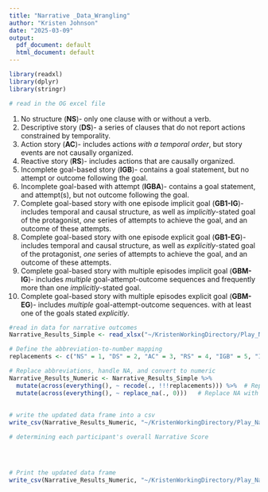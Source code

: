 ```yaml
---
title: "Narrative _Data_Wrangling"
author: "Kristen Johnson"
date: "2025-03-09"
output:
  pdf_document: default
  html_document: default
---
```


```r
library(readxl)
library(dplyr)
library(stringr)
```


```r
# read in the OG excel file
```







1. No structure (**NS**)- only one clause with or without a verb. 
2. Descriptive story (**DS**)- a series of clauses that do not report actions constrained by temporality.
3. Action story (**AC**)-  includes actions *with a temporal order*, but story events are not causally organized.
4. Reactive story (**RS**)- includes actions that are causally organized.
5. Incomplete goal-based story (**IGB**)- contains a goal statement, but no attempt or outcome following the goal.
6. Incomplete goal-based with attempt (**IGBA**)- contains a goal statement, and attempt(s), but not outcome following the goal.
7. Complete goal-based story with one episode implicit goal (**GB1-IG**)- includes temporal and causal structure, as well as *implicitly*-stated goal of the protagonist, *one* series of attempts to achieve the goal, and an outcome of these attempts.
8. Complete goal-based story with one episode explicit goal (**GB1-EG**)- includes temporal and causal structure, as well as *explicitly*-stated goal of the protagonist, *one* series of attempts to achieve the goal, and an outcome of these attempts.
9. Complete goal-based story with multiple episodes implicit goal (**GBM-IG**)- includes *multiple* goal-attempt-outcome sequences and frequently more than one *implicitly*-stated goal. 
10. Complete goal-based story with multiple episodes explicit goal (**GBM-EG**)- includes *multiple* goal-attempt-outcome sequences. with at least one of the goals stated *explicitly*.

```r
#read in data for narrative outcomes
Narrative_Results_Simple <- read_xlsx("~/KristenWorkingDirectory/Play_Narrative/PN_Datasets/Narrative/CSVs_of_Combined_Data_N/Narrative_Results_Simple.xlsx")

# Define the abbreviation-to-number mapping
replacements <- c("NS" = 1, "DS" = 2, "AC" = 3, "RS" = 4, "IGB" = 5, "IGBA" = 6, "GB1-IG" = 7, "GB1-EG" = 8, "GBM-IG" = 9, "GBM-EG" = 10)

# Replace abbreviations, handle NA, and convert to numeric
Narrative_Results_Numeric <- Narrative_Results_Simple %>%
  mutate(across(everything(), ~ recode(., !!!replacements))) %>%  # Replace abbreviations
  mutate(across(everything(), ~ replace_na(., 0)))   # Replace NA with "0"
  
  
# write the updated data frame into a csv
write_csv(Narrative_Results_Numeric, "~/KristenWorkingDirectory/Play_Narrative/PN_Datasets/Narrative/CSVs_of_Combined_Data_N/Narrative_Results_Numeric.csv")
```

```r
# determining each participant's overall Narrative Score



  
# Print the updated data frame
write_csv(Narrative_Results_Numeric, "~/KristenWorkingDirectory/Play_Narrative/PN_Datasets/Narrative/CSVs_of_Combined_Data_N/Narrative_Results_Numeric.csv")

```

